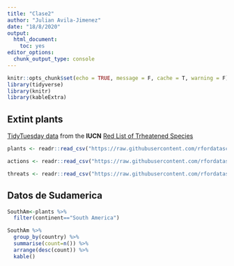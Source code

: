 ```yaml
---
title: "Clase2"
author: "Julian Avila-Jimenez"
date: "18/8/2020"
output: 
  html_document: 
    toc: yes
editor_options: 
  chunk_output_type: console
---
```


```r
knitr::opts_chunk$set(echo = TRUE, message = F, cache = T, warning = F)
library(tidyverse)
library(knitr)
library(kableExtra)
```

## Extint plants 

[TidyTuesday data](https://github.com/rfordatascience/tidytuesday/blob/master/data/2020/2020-08-18/readme.md) from the **IUCN** [Red List of Trheatened Species](https://www.iucnredlist.org/) 

```r
plants <- readr::read_csv("https://raw.githubusercontent.com/rfordatascience/tidytuesday/master/data/2020/2020-08-18/plants.csv")

actions <- readr::read_csv("https://raw.githubusercontent.com/rfordatascience/tidytuesday/master/data/2020/2020-08-18/actions.csv")

threats <- readr::read_csv("https://raw.githubusercontent.com/rfordatascience/tidytuesday/master/data/2020/2020-08-18/threats.csv")

```

## Datos de Sudamerica
```r
SouthAm<-plants %>% 
  filter(continent=="South America") 

SouthAm %>% 
  group_by(country) %>%
  summarise(count=n()) %>% 
  arrange(desc(count)) %>% 
  kable()
```

